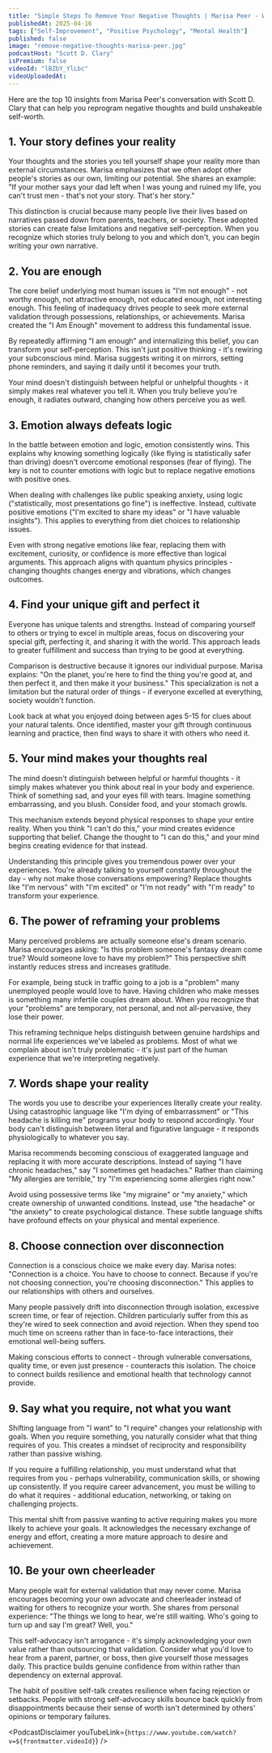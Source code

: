 ```yaml
---
title: "Simple Steps To Remove Your Negative Thoughts | Marisa Peer - World Renowned Therapist"
publishedAt: 2025-04-16
tags: ["Self-Improvement", "Positive Psychology", "Mental Health"]
published: false
image: "remove-negative-thoughts-marisa-peer.jpg"
podcastHost: "Scott D. Clary"
isPremium: false
videoId: "lBZbY_YlLbc"
videoUploadedAt:
---
```



<PodcastSummaryPageLayout frontmatter={frontmatter}>

Here are the top 10 insights from Marisa Peer's conversation with Scott D. Clary that can help you reprogram negative thoughts and build unshakeable self-worth.

## 1. Your story defines your reality

Your thoughts and the stories you tell yourself shape your reality more than external circumstances. Marisa emphasizes that we often adopt other people's stories as our own, limiting our potential. She shares an example: "If your mother says your dad left when I was young and ruined my life, you can't trust men - that's not your story. That's her story."

This distinction is crucial because many people live their lives based on narratives passed down from parents, teachers, or society. These adopted stories can create false limitations and negative self-perception. When you recognize which stories truly belong to you and which don't, you can begin writing your own narrative.

## 2. You are enough

The core belief underlying most human issues is "I'm not enough" - not worthy enough, not attractive enough, not educated enough, not interesting enough. This feeling of inadequacy drives people to seek more external validation through possessions, relationships, or achievements. Marisa created the "I Am Enough" movement to address this fundamental issue.

By repeatedly affirming "I am enough" and internalizing this belief, you can transform your self-perception. This isn't just positive thinking - it's rewiring your subconscious mind. Marisa suggests writing it on mirrors, setting phone reminders, and saying it daily until it becomes your truth.

Your mind doesn't distinguish between helpful or unhelpful thoughts - it simply makes real whatever you tell it. When you truly believe you're enough, it radiates outward, changing how others perceive you as well.

## 3. Emotion always defeats logic

In the battle between emotion and logic, emotion consistently wins. This explains why knowing something logically (like flying is statistically safer than driving) doesn't overcome emotional responses (fear of flying). The key is not to counter emotions with logic but to replace negative emotions with positive ones.

When dealing with challenges like public speaking anxiety, using logic ("statistically, most presentations go fine") is ineffective. Instead, cultivate positive emotions ("I'm excited to share my ideas" or "I have valuable insights"). This applies to everything from diet choices to relationship issues.

Even with strong negative emotions like fear, replacing them with excitement, curiosity, or confidence is more effective than logical arguments. This approach aligns with quantum physics principles - changing thoughts changes energy and vibrations, which changes outcomes.

## 4. Find your unique gift and perfect it

Everyone has unique talents and strengths. Instead of comparing yourself to others or trying to excel in multiple areas, focus on discovering your special gift, perfecting it, and sharing it with the world. This approach leads to greater fulfillment and success than trying to be good at everything.

Comparison is destructive because it ignores our individual purpose. Marisa explains: "On the planet, you're here to find the thing you're good at, and then perfect it, and then make it your business." This specialization is not a limitation but the natural order of things - if everyone excelled at everything, society wouldn't function.

Look back at what you enjoyed doing between ages 5-15 for clues about your natural talents. Once identified, master your gift through continuous learning and practice, then find ways to share it with others who need it.

## 5. Your mind makes your thoughts real

The mind doesn't distinguish between helpful or harmful thoughts - it simply makes whatever you think about real in your body and experience. Think of something sad, and your eyes fill with tears. Imagine something embarrassing, and you blush. Consider food, and your stomach growls.

This mechanism extends beyond physical responses to shape your entire reality. When you think "I can't do this," your mind creates evidence supporting that belief. Change the thought to "I can do this," and your mind begins creating evidence for that instead.

Understanding this principle gives you tremendous power over your experiences. You're already talking to yourself constantly throughout the day - why not make those conversations empowering? Replace thoughts like "I'm nervous" with "I'm excited" or "I'm not ready" with "I'm ready" to transform your experience.

## 6. The power of reframing your problems

Many perceived problems are actually someone else's dream scenario. Marisa encourages asking: "Is this problem someone's fantasy dream come true? Would someone love to have my problem?" This perspective shift instantly reduces stress and increases gratitude.

For example, being stuck in traffic going to a job is a "problem" many unemployed people would love to have. Having children who make messes is something many infertile couples dream about. When you recognize that your "problems" are temporary, not personal, and not all-pervasive, they lose their power.

This reframing technique helps distinguish between genuine hardships and normal life experiences we've labeled as problems. Most of what we complain about isn't truly problematic - it's just part of the human experience that we're interpreting negatively.

## 7. Words shape your reality

The words you use to describe your experiences literally create your reality. Using catastrophic language like "I'm dying of embarrassment" or "This headache is killing me" programs your body to respond accordingly. Your body can't distinguish between literal and figurative language - it responds physiologically to whatever you say.

Marisa recommends becoming conscious of exaggerated language and replacing it with more accurate descriptions. Instead of saying "I have chronic headaches," say "I sometimes get headaches." Rather than claiming "My allergies are terrible," try "I'm experiencing some allergies right now."

Avoid using possessive terms like "my migraine" or "my anxiety," which create ownership of unwanted conditions. Instead, use "the headache" or "the anxiety" to create psychological distance. These subtle language shifts have profound effects on your physical and mental experience.

## 8. Choose connection over disconnection

Connection is a conscious choice we make every day. Marisa notes: "Connection is a choice. You have to choose to connect. Because if you're not choosing connection, you're choosing disconnection." This applies to our relationships with others and ourselves.

Many people passively drift into disconnection through isolation, excessive screen time, or fear of rejection. Children particularly suffer from this as they're wired to seek connection and avoid rejection. When they spend too much time on screens rather than in face-to-face interactions, their emotional well-being suffers.

Making conscious efforts to connect - through vulnerable conversations, quality time, or even just presence - counteracts this isolation. The choice to connect builds resilience and emotional health that technology cannot provide.

## 9. Say what you require, not what you want

Shifting language from "I want" to "I require" changes your relationship with goals. When you require something, you naturally consider what that thing requires of you. This creates a mindset of reciprocity and responsibility rather than passive wishing.

If you require a fulfilling relationship, you must understand what that requires from you - perhaps vulnerability, communication skills, or showing up consistently. If you require career advancement, you must be willing to do what it requires - additional education, networking, or taking on challenging projects.

This mental shift from passive wanting to active requiring makes you more likely to achieve your goals. It acknowledges the necessary exchange of energy and effort, creating a more mature approach to desire and achievement.

## 10. Be your own cheerleader

Many people wait for external validation that may never come. Marisa encourages becoming your own advocate and cheerleader instead of waiting for others to recognize your worth. She shares from personal experience: "The things we long to hear, we're still waiting. Who's going to turn up and say I'm great? Well, you."

This self-advocacy isn't arrogance - it's simply acknowledging your own value rather than outsourcing that validation. Consider what you'd love to hear from a parent, partner, or boss, then give yourself those messages daily. This practice builds genuine confidence from within rather than dependency on external approval.

The habit of positive self-talk creates resilience when facing rejection or setbacks. People with strong self-advocacy skills bounce back quickly from disappointments because their sense of worth isn't determined by others' opinions or temporary failures.

<PodcastDisclaimer
  youTubeLink={`https://www.youtube.com/watch?v=${frontmatter.videoId}`}
/>

</PodcastSummaryPageLayout>
